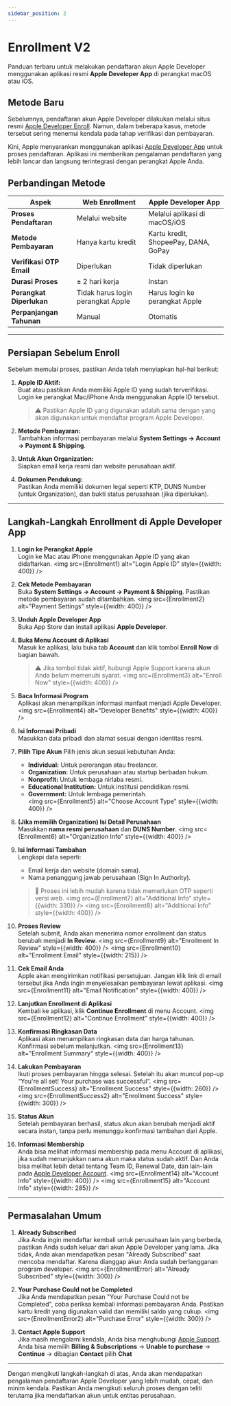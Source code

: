 ```yaml
---
sidebar_position: 2
---
```



# Enrollment V2

Panduan terbaru untuk melakukan pendaftaran akun Apple Developer menggunakan aplikasi resmi **Apple Developer App** di perangkat macOS atau iOS.

## Metode Baru

Sebelumnya, pendaftaran akun Apple Developer dilakukan melalui situs resmi [Apple Developer Enroll](https://developer.apple.com/programs/enroll/). Namun, dalam beberapa kasus, metode tersebut sering menemui kendala pada tahap verifikasi dan pembayaran.

Kini, Apple menyarankan menggunakan aplikasi [Apple Developer App](https://apps.apple.com/id/app/apple-developer/id640199958) untuk proses pendaftaran. Aplikasi ini memberikan pengalaman pendaftaran yang lebih lancar dan langsung terintegrasi dengan perangkat Apple Anda.

## Perbandingan Metode

| **Aspek**                   | **Web Enrollment**                            | **Apple Developer App**                   |
|----------------------------|-----------------------------------------------|-------------------------------------------|
| **Proses Pendaftaran**     | Melalui website                               | Melalui aplikasi di macOS/iOS             |
| **Metode Pembayaran**      | Hanya kartu kredit                            | Kartu kredit, ShopeePay, DANA, GoPay      |
| **Verifikasi OTP Email**   | Diperlukan                                    | Tidak diperlukan                           |
| **Durasi Proses**          | ± 2 hari kerja                                | Instan                                     |
| **Perangkat Diperlukan**   | Tidak harus login perangkat Apple             | Harus login ke perangkat Apple            |
| **Perpanjangan Tahunan**   | Manual                                        | Otomatis                                   |

---

## Persiapan Sebelum Enroll

Sebelum memulai proses, pastikan Anda telah menyiapkan hal-hal berikut:

1. **Apple ID Aktif:**  
   Buat atau pastikan Anda memiliki Apple ID yang sudah terverifikasi. Login ke perangkat Mac/iPhone Anda menggunakan Apple ID tersebut.  
   > ⚠️ Pastikan Apple ID yang digunakan adalah sama dengan yang akan digunakan untuk mendaftar program Apple Developer.

2. **Metode Pembayaran:**  
   Tambahkan informasi pembayaran melalui **System Settings → Account → Payment & Shipping**.

3. **Untuk Akun Organization:**  
   Siapkan email kerja resmi dan website perusahaan aktif.

4. **Dokumen Pendukung:**  
   Pastikan Anda memiliki dokumen legal seperti KTP, DUNS Number (untuk Organization), dan bukti status perusahaan (jika diperlukan).

---

## Langkah-Langkah Enrollment di Apple Developer App

1. **Login ke Perangkat Apple**   
   Login ke Mac atau iPhone menggunakan Apple ID yang akan didaftarkan.
   <img src={Enrollment1} alt="Login Apple ID" style={{width: 400}} />

2. **Cek Metode Pembayaran**   
   Buka **System Settings → Account → Payment & Shipping**. Pastikan metode pembayaran sudah ditambahkan.
   <img src={Enrollment2} alt="Payment Settings" style={{width: 400}} />

3. **Unduh Apple Developer App**   
   Buka App Store dan install aplikasi **Apple Developer**.

4. **Buka Menu Account di Aplikasi**   
   Masuk ke aplikasi, lalu buka tab **Account** dan klik tombol **Enroll Now** di bagian bawah.
   > ⚠️ Jika tombol tidak aktif, hubungi Apple Support karena akun Anda belum memenuhi syarat.
   <img src={Enrollment3} alt="Enroll Now" style={{width: 400}} />

5. **Baca Informasi Program**   
   Aplikasi akan menampilkan informasi manfaat menjadi Apple Developer.
   <img src={Enrollment4} alt="Developer Benefits" style={{width: 400}} />

6. **Isi Informasi Pribadi**   
   Masukkan data pribadi dan alamat sesuai dengan identitas resmi.

7. **Pilih Tipe Akun**
   Pilih jenis akun sesuai kebutuhan Anda:

   - **Individual:** Untuk perorangan atau freelancer.
   - **Organization:** Untuk perusahaan atau startup berbadan hukum.
   - **Nonprofit:** Untuk lembaga nirlaba resmi.
   - **Educational Institution:** Untuk institusi pendidikan resmi.
   - **Government:** Untuk lembaga pemerintah.   
   <img src={Enrollment5} alt="Choose Account Type" style={{width: 400}} />

8. **(Jika memilih Organization) Isi Detail Perusahaan**   
   Masukkan **nama resmi perusahaan** dan **DUNS Number**.
   <img src={Enrollment6} alt="Organization Info" style={{width: 400}} />

9. **Isi Informasi Tambahan**   
   Lengkapi data seperti:
   - Email kerja dan website (domain sama).
   - Nama penanggung jawab perusahaan (Sign In Authority).
   > 🎯 Proses ini lebih mudah karena tidak memerlukan OTP seperti versi web.
   <img src={Enrollment7} alt="Additional Info" style={{width: 330}} />
   <img src={Enrollment8} alt="Additional Info" style={{width: 400}} />

10. **Proses Review**   
   Setelah submit, Anda akan menerima nomor enrollment dan status berubah menjadi **In Review**.
   <img src={Enrollment9} alt="Enrollment In Review" style={{width: 400}} />
   <img src={Enrollment10} alt="Enrollment Email" style={{width: 215}} />

11. **Cek Email Anda**   
   Apple akan mengirimkan notifikasi persetujuan. Jangan klik link di email tersebut jika Anda ingin menyelesaikan pembayaran lewat aplikasi.
   <img src={Enrollment11} alt="Email Notification" style={{width: 400}} />

12. **Lanjutkan Enrollment di Aplikasi**   
   Kembali ke aplikasi, klik **Continue Enrollment** di menu Account.
   <img src={Enrollment12} alt="Continue Enrollment" style={{width: 400}} />

13. **Konfirmasi Ringkasan Data**   
   Aplikasi akan menampilkan ringkasan data dan harga tahunan. Konfirmasi sebelum melanjutkan.
   <img src={Enrollment13} alt="Enrollment Summary" style={{width: 400}} />

14. **Lakukan Pembayaran**   
   Ikuti proses pembayaran hingga selesai. Setelah itu akan muncul pop-up “You're all set! Your purchase was successful”.
   <img src={EnrollmentSuccess} alt="Enrollment Success" style={{width: 260}} />
   <img src={EnrollmentSuccess2} alt="Enrollment Success" style={{width: 300}} />

15. **Status Akun**   
   Setelah pembayaran berhasil, status akun akan berubah menjadi aktif secara instan, tanpa perlu menunggu konfirmasi tambahan dari Apple.

16. **Informasi Membership**   
   Anda bisa melihat informasi membership pada menu Account di aplikasi, jika sudah menunjukkan nama akun maka status sudah aktif. Dan Anda bisa melihat lebih detail tentang Team ID, Renewal Date, dan lain-lain pada [Apple Developer Account](https://developer.apple.com/account/).
   <img src={Enrollment14} alt="Account Info" style={{width: 400}} />
   <img src={Enrollment15} alt="Account Info" style={{width: 285}} />

---

## Permasalahan Umum

1. **Already Subscribed**   
   Jika Anda ingin mendaftar kembali untuk perusahaan lain yang berbeda, pastikan Anda sudah keluar dari akun Apple Developer yang lama. Jika tidak, Anda akan mendapatkan pesan "Already Subscribed" saat mencoba mendaftar. Karena dianggap akun Anda sudah berlangganan program developer.
   <img src={EnrollmentError} alt="Already Subscribed" style={{width: 300}} />

2. **Your Purchase Could not be Completed**   
   Jika Anda mendapatkan pesan "Your Purchase Could not be Completed", coba periksa kembali informasi pembayaran Anda. Pastikan kartu kredit yang digunakan valid dan memiliki saldo yang cukup.
   <img src={EnrollmentError2} alt="Purchase Error" style={{width: 300}} />   

3. **Contact Apple Support**   
   Jika masih mengalami kendala, Anda bisa menghubungi [Apple Support](https://getsupport.apple.com/solutions).  
   Anda bisa memilih **Billing & Subscriptions** -> **Unable to purchase** -> **Continue** -> dibagian **Contact** pilih **Chat**

---

Dengan mengikuti langkah-langkah di atas, Anda akan mendapatkan pengalaman pendaftaran Apple Developer yang lebih mudah, cepat, dan minim kendala. Pastikan Anda mengikuti seluruh proses dengan teliti terutama jika mendaftarkan akun untuk entitas perusahaan.
